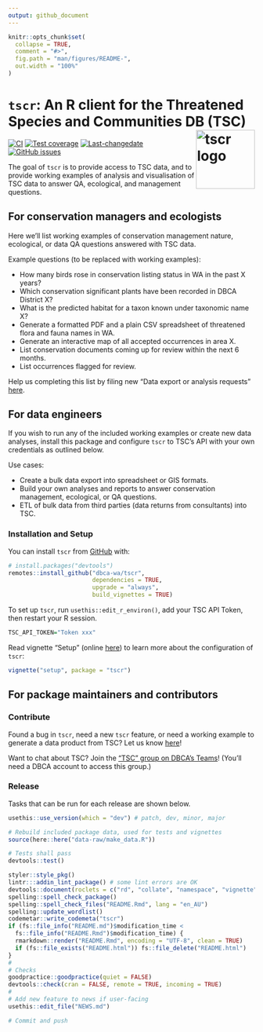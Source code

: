 ```yaml
---
output: github_document
---
```


<!-- README.md is generated from README.Rmd. Please edit that file -->

```r
knitr::opts_chunk$set(
  collapse = TRUE,
  comment = "#>",
  fig.path = "man/figures/README-",
  out.width = "100%"
)
```

# `tscr`: An R client for the Threatened Species and Communities DB (TSC) <img src="man/figures/tscr_logo.png" align="right" alt="tscr logo" width="120" /> 

<!-- badges: start -->
[![CI](https://github.com/dbca-wa/tscr/workflows/tic/badge.svg)](https://github.com/dbca-wa/tscr/actions)
[![Test coverage](https://codecov.io/gh/dbca-wa/tscr/branch/master/graph/badge.svg)](https://codecov.io/gh/dbca-wa/tscr?branch=master)
[![Last-changedate](https://img.shields.io/github/last-commit/dbca-wa/tscr.svg)](https://github.com/dbca-wa/tscr/commits/master)
[![GitHub issues](https://img.shields.io/github/issues/dbca-wa/tscr.svg?style=popout)](https://github.com/dbca-wa/tscr/issues)
<!-- badges: end -->

The goal of `tscr` is to provide access to TSC data, and to provide working 
examples of analysis and visualisation of TSC data to answer QA, ecological, and
management questions.


## For conservation managers and ecologists

Here we'll list working examples of conservation management nature, 
ecological, or data QA questions answered with TSC data.

Example questions (to be replaced with working examples):

* How many birds rose in conservation listing status in WA in the past X years?
* Which conservation significant plants have been recorded in DBCA District X?
* What is the predicted habitat for a taxon known under taxonomic name X?
* Generate a formatted PDF and a plain CSV spreadsheet of threatened flora and 
  fauna names in WA.
* Generate an interactive map of all accepted occurrences in area X.
* List conservation documents coming up for review within the next 6 months.
* List occurrences flagged for review.

Help us completing this list by filing new "Data export or analysis requests"
[here](https://github.com/dbca-wa/tscr/issues/new/choose).

## For data engineers
If you wish to run any of the included working examples or create new data 
analyses, install this package and configure `tscr` to TSC's API with your own 
credentials as outlined below.

Use cases:

* Create a bulk data export into spreadsheet or GIS formats.
* Build your own analyses and reports to answer conservation management, 
  ecological, or QA questions.
* ETL of bulk data from third parties (data returns from consultants) into TSC.

### Installation and Setup

You can install `tscr` from [GitHub](https://github.com/dbca-wa/tscr/) with:

```r
# install.packages("devtools")
remotes::install_github("dbca-wa/tscr", 
                        dependencies = TRUE, 
                        upgrade = "always",
                        build_vignettes = TRUE)
```

To set up `tscr`, run `usethis::edit_r_environ()`, add your TSC API Token, then 
restart your R session.

```r
TSC_API_TOKEN="Token xxx"
```


Read vignette "Setup" 
(online [here](https://dbca-wa.github.io/tscr/articles/setup.html)) 
to learn more about the configuration of `tscr`:

```r
vignette("setup", package = "tscr")
```

## For package maintainers and contributors

### Contribute
Found a bug in `tscr`, need a new `tscr` feature, or need a working example to
generate a data product from TSC?
Let us know [here](https://github.com/dbca-wa/tscr/issues/new/choose)!

Want to chat about TSC? Join the 
["TSC" group on DBCA's Teams](https://teams.microsoft.com/_#/conversations/General?threadId=19:20412eea61c949e59460ece939a128cd@thread.tacv2&ctx=channel)! 
(You'll need a DBCA account to access this group.)

### Release
Tasks that can be run for each release are shown below.

```r
usethis::use_version(which = "dev") # patch, dev, minor, major

# Rebuild included package data, used for tests and vignettes
source(here::here("data-raw/make_data.R"))

# Tests shall pass
devtools::test()

styler::style_pkg()
lintr:::addin_lint_package() # some lint errors are OK
devtools::document(roclets = c("rd", "collate", "namespace", "vignette"))
spelling::spell_check_package()
spelling::spell_check_files("README.Rmd", lang = "en_AU")
spelling::update_wordlist()
codemetar::write_codemeta("tscr")
if (fs::file_info("README.md")$modification_time <
  fs::file_info("README.Rmd")$modification_time) {
  rmarkdown::render("README.Rmd", encoding = "UTF-8", clean = TRUE)
  if (fs::file_exists("README.html")) fs::file_delete("README.html")
}
#
# Checks
goodpractice::goodpractice(quiet = FALSE)
devtools::check(cran = FALSE, remote = TRUE, incoming = TRUE)
#
# Add new feature to news if user-facing
usethis::edit_file("NEWS.md")

# Commit and push
```
